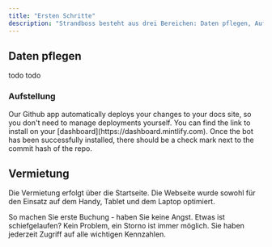 ```yaml
---
title: "Ersten Schritte"
description: "Strandboss besteht aus drei Bereichen: Daten pflegen, Aufstellung und Vermietung."
---
```


## Daten pflegen

<AccordionGroup>
  <Accordion title="Stammdaten" icon="database">
    todo
  </Accordion>

  <Accordion title="Einstellungen" icon="gear">
    todo
  </Accordion>
</AccordionGroup>

### Aufstellung

<AccordionGroup>
  <Accordion title="Auf der Karte platzieren" icon="map">
    Our Github app automatically deploys your changes to your docs site, so you
    don't need to manage deployments yourself. You can find the link to install on
    your [dashboard](https://dashboard.mintlify.com). Once the bot has been
    successfully installed, there should be a check mark next to the commit hash
    of the repo.
  </Accordion>
</AccordionGroup>

## Vermietung

Die Vermietung erfolgt über die Startseite. Die Webseite wurde sowohl für den Einsatz auf dem Handy, Tablet und dem Laptop optimiert.

<CardGroup cols={3}>
  <Card title="Ihre erste Buchung" icon="chair" href="/settings/global">
    So machen Sie erste Buchung - haben Sie keine Angst.
  </Card>

  <Card title="Buchung stornieren" icon="xmark" href="/api-playground/configuration">
    Etwas ist schiefgelaufen? Kein Problem, ein Storno ist immer möglich.
  </Card>

  <Card title="Auswertung" icon="chart-mixed" href="/analytics/supported-integrations">
    Sie haben jederzeit Zugriff auf alle wichtigen Kennzahlen.
  </Card>
</CardGroup>
